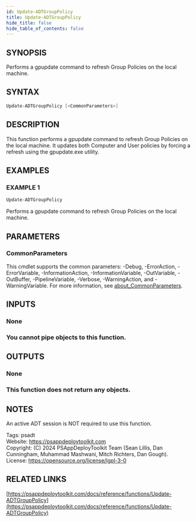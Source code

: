 ```yaml
---
id: Update-ADTGroupPolicy
title: Update-ADTGroupPolicy
hide_title: false
hide_table_of_contents: false
---
```


## SYNOPSIS

Performs a gpupdate command to refresh Group Policies on the local machine.

## SYNTAX

```powershell
Update-ADTGroupPolicy [<CommonParameters>]
```

## DESCRIPTION

This function performs a gpupdate command to refresh Group Policies on the local machine.
It updates both Computer and User policies by forcing a refresh using the gpupdate.exe utility.

## EXAMPLES

### EXAMPLE 1

```powershell
Update-ADTGroupPolicy
```

Performs a gpupdate command to refresh Group Policies on the local machine.

## PARAMETERS

### CommonParameters

This cmdlet supports the common parameters: -Debug, -ErrorAction, -ErrorVariable, -InformationAction, -InformationVariable, -OutVariable, -OutBuffer, -PipelineVariable, -Verbose, -WarningAction, and -WarningVariable. For more information, see [about_CommonParameters](http://go.microsoft.com/fwlink/?LinkID=113216).

## INPUTS

### None

### You cannot pipe objects to this function.
## OUTPUTS

### None

### This function does not return any objects.
## NOTES
An active ADT session is NOT required to use this function.

Tags: psadt<br />
Website: https://psappdeploytoolkit.com<br />
Copyright: (C) 2024 PSAppDeployToolkit Team (Sean Lillis, Dan Cunningham, Muhammad Mashwani, Mitch Richters, Dan Gough).<br />
License: https://opensource.org/license/lgpl-3-0

## RELATED LINKS

[https://psappdeploytoolkit.com/docs/reference/functions/Update-ADTGroupPolicy](https://psappdeploytoolkit.com/docs/reference/functions/Update-ADTGroupPolicy)
